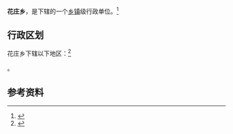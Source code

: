 {{中国乡级行政区|41/17/28/207/000}}

'''花庄乡'''，是{{PRC admin/fullname|41/17/28/207/000|3}}下辖的一个[[乡镇|乡镇]]级行政单位。<ref>{{PRC admin/ref sgc|{{PRC admin/parent|41/17/28/207/000}}}}</ref>

== 行政区划 ==

花庄乡下辖以下地区：<ref>{{PRC admin/ref sgc|41/17/28/207/000}}</ref>

{{PRC admin/children|41/17/28/207/000}}。

== 参考资料 ==

{{reflist}}

{{行政区划小作品}}
{{PRC admin/navcat|41/17/28/207/000}}